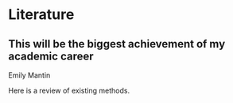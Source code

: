 # Literature


## This will be the biggest achievement of my academic career

Emily Mantin

Here is a review of existing methods.
